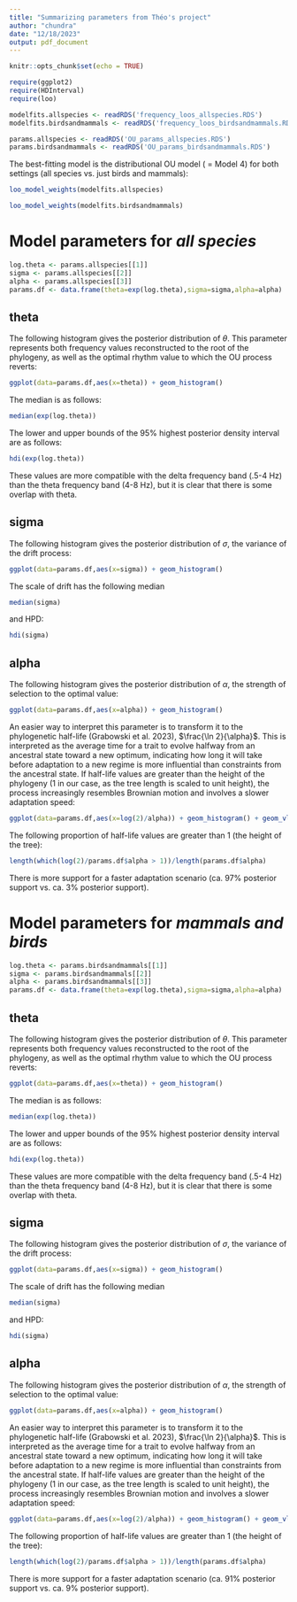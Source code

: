 ```yaml
---
title: "Summarizing parameters from Théo's project"
author: "chundra"
date: "12/18/2023"
output: pdf_document
---
```


```r
knitr::opts_chunk$set(echo = TRUE)
```

```r
require(ggplot2)
require(HDInterval)
require(loo)

modelfits.allspecies <- readRDS('frequency_loos_allspecies.RDS')
modelfits.birdsandmammals <- readRDS('frequency_loos_birdsandmammals.RDS')

params.allspecies <- readRDS('OU_params_allspecies.RDS')
params.birdsandmammals <- readRDS('OU_params_birdsandmammals.RDS')
```

The best-fitting model is the distributional OU model ( = Model 4) for both settings (all species vs. just birds and mammals):

```r
loo_model_weights(modelfits.allspecies)

loo_model_weights(modelfits.birdsandmammals)
```

# Model parameters for *all species*

```r
log.theta <- params.allspecies[[1]]
sigma <- params.allspecies[[2]]
alpha <- params.allspecies[[3]]
params.df <- data.frame(theta=exp(log.theta),sigma=sigma,alpha=alpha)
```

## theta

The following histogram gives the posterior distribution of $\theta$. This parameter represents both frequency values reconstructed to the root of the phylogeny, as well as the optimal rhythm value to which the OU process reverts:

```r
ggplot(data=params.df,aes(x=theta)) + geom_histogram()
```

The median is as follows:

```r
median(exp(log.theta))
```

The lower and upper bounds of the 95% highest posterior density interval are as follows:

```r
hdi(exp(log.theta))
```

These values are more compatible with the delta frequency band (.5-4 Hz) than the theta frequency band (4-8 Hz), but it is clear that there is some overlap with theta.

## sigma

The following histogram gives the posterior distribution of $\sigma$, the variance of the drift process:

```r
ggplot(data=params.df,aes(x=sigma)) + geom_histogram()
```

The scale of drift has the following median

```r
median(sigma)
```

and HPD:

```r
hdi(sigma)
```

## alpha

The following histogram gives the posterior distribution of $\alpha$, the strength of selection to the optimal value:

```r
ggplot(data=params.df,aes(x=alpha)) + geom_histogram()
```

An easier way to interpret this parameter is to transform it to the phylogenetic half-life (Grabowski et al. 2023), $\frac{\ln 2}{\alpha}$. This is interpreted as the average time for a trait to evolve halfway from an ancestral state toward a new optimum, indicating how long it will take before adaptation to a new regime is more influential than constraints from the ancestral state. 
If half-life values are greater than the height of the phylogeny (1 in our case, as the tree length is scaled to unit height), the process increasingly resembles Brownian motion and involves a slower adaptation speed:

```r
ggplot(data=params.df,aes(x=log(2)/alpha)) + geom_histogram() + geom_vline(xintercept=1)
```

The following proportion of half-life values are greater than 1 (the height of the tree):

```r
length(which(log(2)/params.df$alpha > 1))/length(params.df$alpha)
```

There is more support for a faster adaptation scenario (ca. 97% posterior support vs. ca. 3% posterior support).




# Model parameters for *mammals and birds*

```r
log.theta <- params.birdsandmammals[[1]]
sigma <- params.birdsandmammals[[2]]
alpha <- params.birdsandmammals[[3]]
params.df <- data.frame(theta=exp(log.theta),sigma=sigma,alpha=alpha)
```

## theta

The following histogram gives the posterior distribution of $\theta$. This parameter represents both frequency values reconstructed to the root of the phylogeny, as well as the optimal rhythm value to which the OU process reverts:

```r
ggplot(data=params.df,aes(x=theta)) + geom_histogram()
```

The median is as follows:

```r
median(exp(log.theta))
```

The lower and upper bounds of the 95% highest posterior density interval are as follows:

```r
hdi(exp(log.theta))
```

These values are more compatible with the delta frequency band (.5-4 Hz) than the theta frequency band (4-8 Hz), but it is clear that there is some overlap with theta.

## sigma

The following histogram gives the posterior distribution of $\sigma$, the variance of the drift process:

```r
ggplot(data=params.df,aes(x=sigma)) + geom_histogram()
```

The scale of drift has the following median

```r
median(sigma)
```

and HPD:

```r
hdi(sigma)
```

## alpha

The following histogram gives the posterior distribution of $\alpha$, the strength of selection to the optimal value:

```r
ggplot(data=params.df,aes(x=alpha)) + geom_histogram()
```

An easier way to interpret this parameter is to transform it to the phylogenetic half-life (Grabowski et al. 2023), $\frac{\ln 2}{\alpha}$. This is interpreted as the average time for a trait to evolve halfway from an ancestral state toward a new optimum, indicating how long it will take before adaptation to a new regime is more influential than constraints from the ancestral state. 
If half-life values are greater than the height of the phylogeny (1 in our case, as the tree length is scaled to unit height), the process increasingly resembles Brownian motion and involves a slower adaptation speed:

```r
ggplot(data=params.df,aes(x=log(2)/alpha)) + geom_histogram() + geom_vline(xintercept=1)
```

The following proportion of half-life values are greater than 1 (the height of the tree):

```r
length(which(log(2)/params.df$alpha > 1))/length(params.df$alpha)
```

There is more support for a faster adaptation scenario (ca. 91% posterior support vs. ca. 9% posterior support).

